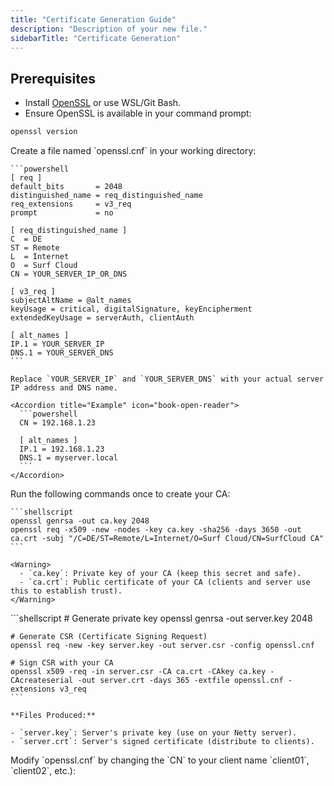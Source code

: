 ```yaml
---
title: "Certificate Generation Guide"
description: "Description of your new file."
sidebarTitle: "Certificate Generation"
---
```


## Prerequisites

- Install [OpenSSL](https://slproweb.com/products/Win32OpenSSL.html) or use WSL/Git Bash.
- Ensure OpenSSL is available in your command prompt:

```bash
openssl version
```

<Steps>
  <Step title="Create an OpenSSL Configuration File">
    Create a file named `openssl.cnf` in your working directory:

    ```powershell
    [ req ]
    default_bits       = 2048
    distinguished_name = req_distinguished_name
    req_extensions     = v3_req
    prompt             = no
    
    [ req_distinguished_name ]
    C  = DE
    ST = Remote
    L  = Internet
    O  = Surf Cloud
    CN = YOUR_SERVER_IP_OR_DNS
    
    [ v3_req ]
    subjectAltName = @alt_names
    keyUsage = critical, digitalSignature, keyEncipherment
    extendedKeyUsage = serverAuth, clientAuth
    
    [ alt_names ]
    IP.1 = YOUR_SERVER_IP
    DNS.1 = YOUR_SERVER_DNS
    ```

    Replace `YOUR_SERVER_IP` and `YOUR_SERVER_DNS` with your actual server IP address and DNS name.

    <Accordion title="Example" icon="book-open-reader">
      ```powershell
      CN = 192.168.1.23
      
      [ alt_names ]
      IP.1 = 192.168.1.23
      DNS.1 = myserver.local
      ```
    </Accordion>
  </Step>
  <Step title="Generate Your Own Certificate Authority (CA)">
    Run the following commands once to create your CA:

    ```shellscript
    openssl genrsa -out ca.key 2048
    openssl req -x509 -new -nodes -key ca.key -sha256 -days 3650 -out ca.crt -subj "/C=DE/ST=Remote/L=Internet/O=Surf Cloud/CN=SurfCloud CA"
    ```

    <Warning>
      - `ca.key`: Private key of your CA (keep this secret and safe).
      - `ca.crt`: Public certificate of your CA (clients and server use this to establish trust).
    </Warning>
  </Step>
  <Step title="Generate Server Certificate">
    ```shellscript
    # Generate private key
    openssl genrsa -out server.key 2048
    
    # Generate CSR (Certificate Signing Request)
    openssl req -new -key server.key -out server.csr -config openssl.cnf
    
    # Sign CSR with your CA
    openssl x509 -req -in server.csr -CA ca.crt -CAkey ca.key -CAcreateserial -out server.crt -days 365 -extfile openssl.cnf -extensions v3_req
    ```

    **Files Produced:**

    - `server.key`: Server's private key (use on your Netty server).
    - `server.crt`: Server's signed certificate (distribute to clients).
  </Step>
  <Step title="Generate Client Certificates (repeatable for each client)">
    Modify `openssl.cnf` by changing the `CN` to your client name `client01`, `client02`, etc.):
  </Step>
</Steps>

### 